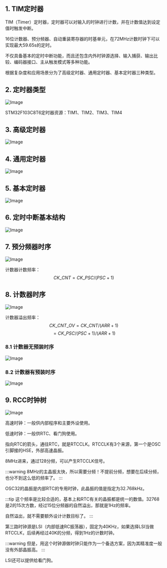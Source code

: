 

<WordCount>

## 1. TIM定时器

TIM（Timer）定时器，定时器可以对输入的时钟进行计数，并在计数值达到设定值时触发中断。

16位计数器、预分频器、自动重装寄存器的时基单元，在72MHz计数时钟下可以实现最大59.65s的定时。

不仅具备基本的定时中断功能，而且还包含内外时钟源选择、输入捕获、输出比较、编码器接口、主从触发模式等多种功能。

根据复杂度和应用场景分为了高级定时器、通用定时器、基本定时器三种类型。


## 2. 定时器类型

![Image](https://github.com/user-attachments/assets/fbf95ab6-61ec-4af5-81fa-73c952e1f6ff)



STM32F103C8T6定时器资源：TIM1、TIM2、TIM3、TIM4

## 3. 高级定时器
![Image](https://github.com/user-attachments/assets/aee57c88-6b48-4b43-bd32-a3962a8680fe)


## 4. 通用定时器
![Image](https://github.com/user-attachments/assets/868ec2ae-2641-4d51-bf7a-30b308196113)



## 5. 基本定时器

![Image](https://github.com/user-attachments/assets/e3bb240d-cbda-4006-bc91-7c4d70636a5d)



## 6. 定时中断基本结构

![Image](https://github.com/user-attachments/assets/3f2b96a8-b415-4ae6-8eb8-166701bc76c3)


## 7. 预分频器时序

![Image](https://github.com/user-attachments/assets/a648f61b-3ee6-4f37-8dc5-b8896d3b9700)

计数器计数频率：
$$
CK\_CNT = CK\_PSC / (PSC + 1)
$$


## 8. 计数器时序

![Image](https://github.com/user-attachments/assets/acd53b71-843c-4cf0-addc-1ca0732f2968)

计数器溢出频率：
$$
CK\_CNT\_OV = CK\_CNT / (ARR + 1)
$$
$$
= CK\_PSC / (PSC + 1) / (ARR + 1)
$$

### 8.1 计数器无预装时序

![Image](https://github.com/user-attachments/assets/11a04841-08fb-4e3f-a0ce-3b8fb1da5dab)

### 8.2 计数器有预装时序

![Image](https://github.com/user-attachments/assets/c50589fb-b3a9-46fd-bf7f-1dc84f5e7ed8)

## 9. RCC时钟树


![Image](https://github.com/user-attachments/assets/9761c65f-b50b-457d-b37a-a94f666346f7)

高速时钟：一般供内部程序和主要外设使用。

低速时钟：一般供RTC、看门狗使用。


指向RTC的箭头，通往RTC，就是RTCCLK。RTCCLK有3个来源，第一个是OSC引脚接的HSE，外部高速晶振。

8MHz进来，通过128分频，可以产生RTCCLK信号。

:::warning
8MHz的主晶振太快，所以需要分频！不提前分频，想要在后续分频，也分不到这么低的频率了。
:::

OSC32的晶振是内部RTC的专用时钟，此晶振的值是指定为32.768kHz。

:::tip
这个频率是比较合适的，基本上和RTC有关的晶振都是统一的数值。32768是2的15次方数，经过15位分频器的自然溢出，那就是1Hz的频率。

自然溢出，就不需要额外设计计数目标了。
:::

第三路时钟源是LSI（内部低速RC振荡器），固定为40KHz，如果选择LSI当做RTCCLK，后续再经过40K的分频，得到1Hz的计数时钟。

:::warning
但是，用这个时钟源做时钟只能作为一个备选方案，因为其精准度一般没有外部晶振高。
:::

LSI还可以提供给看门狗。

</WordCount>